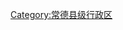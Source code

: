 {{Catnav|頁面分類|...|中華人民共和國縣級行政區|湖南省县级行政区}}
{{Catnav|頁面分類|...|湖南省地级行政区|湖南省各市州行政区划|湖南省各市州县级行政区}}
{{Catnav|頁面分類|...|湖南行政区划|湖南省地级行政区|湖南省各市州行政区划|常德行政区划}}
[[Category:常德县级行政区|Category:常德县级行政区]]